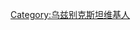 {{Userbox
  |border-c = #000000
  |border-s = 1
  |id-c     = #000000
  |id-s     = 9
  |id-fc    = #ffffff
  |info-s   = 9
  |info-fc  = #000000
  |info-c   = #ffffff
  |id       = [[File:Flag of Uzbekistan.svg|60px]]
  |info     = 这个用户现在居住于[[乌兹别克斯坦]]。
}}
[[Category:乌兹别克斯坦维基人]]